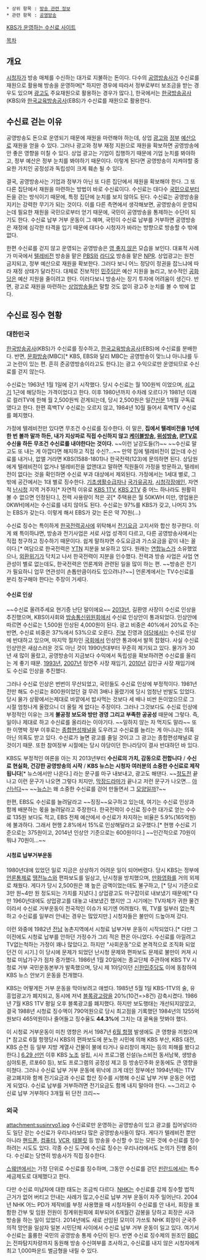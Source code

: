  * 상위 항목 : [[방송 관련 정보]]
 * 관련 항목 : [[공영방송]] 

[http://www.kbs.co.kr/susin/su/ KBS가 운영하는 수신료 사이트] 

[[목차]]
== 개요 ==
[[시청자]]가 방송 매체를 수신하는 대가로 지불하는 돈이다. 다수의 [[공영방송]]사가 수신료를 재원으로 활용해 방송을 운영하며[* 하지만 경우에 따라서 정부로부터 보조금을 받는 경우도 있으며 [[광고]]도 주요재원으로 활용하는 경우가 많다.], 한국에서는 [[한국방송공사]](KBS)와 [[한국교육방송공사]](EBS)가 수신료를 재원으로 활용한다. 

== 수신료 걷는 이유 ==
공영방송도 돈으로 운영되기 때문에 재원을 마련해야 하는데, 상업 [[광고]]와 [[정부]] [[예산]]으로 재원을 얻을 수 있다. 그러나 광고와 정부 재정 지원으로 재원을 확보하면 공영방송에 안 좋은 영향을 미칠 수 있다. 상업 광고는 기업이 집행하기 때문에 기업 눈치를 봐야하고, 정부 예산은 정부 눈치를 봐야하기 때문이다. 이렇게 된다면 공영방송이 지켜야할 중요한 가치인 공정성과 독립성이 크게 훼손 될 수 있다.

결국, 공영방송사는 기업과 정부가 아닌 또 다른 집단에서 재원을 확보해야 한다. 그 또 다른 집단에서 재원을 마련하는 방법이 바로 수신료이다. 수신료는 대다수 [[국민]]으로부터 돈을 걷는 방식이기 때문에, 특정 집단에 눈치를 보지 않아도 된다. 수신료는 공영방송을 지키는 강력한 무기가 되는 것이다. 이를 다른 측면에서 생각해보면, 공영방송이 운영되는데 필요한 재원을 국민으로부터 얻기 때문에, 국민이 공영방송을 통제하는 수단이 되기도 한다. 수신료 납부 거부 운동이 그 예며, 국민이 수신료 납부를 거부하면 공영방송은 재정에 심각한 타격을 입기 때문에 대다수 시청자가 바라는 방향으로 방송할 수 밖에 없다.

한편 수신료를 걷지 않고 운영되는 공영방송은 [[영 좋지 않은]] 모습을 보인다. 대표적 사례가 미국에서 [[텔레비전]] 방송을 맡은 [[PBS]]와 [[라디오]] 방송을 맡은 [[NPR]]. 상업광고는 원천 금지되고, 정부 예산으로 재원을 확보한다. 그러다 보니 어느 정당이 정권을 잡느냐에 따라 재정 상태가 달라진다. 대체로 진보적인 [[민주당]]은 예산 지원을 늘리고, 보수적인 [[공화당]]은 예산 지원을 줄이려고 한다. 이러다보니 방송사는 장기 투자에 어려움이 생긴다. 반면, 광고로 재원을 마련하는 [[상업방송]]들은 말할 것도 없이 광고주 눈치를 볼 수 밖에 없다.

== 수신료 징수 현황 ==
=== 대한민국 ===
[[한국방송공사]](KBS)가 수신료를 징수하고, [[한국교육방송공사]](EBS)에 수신료를 분배한다. 반면, [[문화방송]](MBC)[* KBS, EBS와 달리 MBC는 공영방송이 맞느냐 아니냐를 두고 논란이 있는 편. 흔히 준공영방송이라고도 한다.]는 광고 수익으로만  운영되므로 수신료를 걷지 않는다.

수신료는 1963년 1월 1일에 걷기 시작했다. 당시 수신료는 월 100원씩 이었으며, [[쇠고기]] 1근에 해당하는 가격이었다고 한다. 이후 1980년까지 수차례 오르다가 1981년 이래로 컬러TV에 한해 월 2,500원씩 걷게되는데, 당시 2,500원은 일간[[신문]] 1개월 구독료였다고 한다. 한편 흑백TV 수신료는 오르지 않고, 1984년 10월 들어서 흑백TV 수신료를 폐지했다.

가정에 텔레비전만 있다면 무조건 수신료를 징수한다. 이 말은, '''집에서 텔레비전을 1년에 한 번 볼까 말까 하든, 내가 지상파로 직접 수신하지 않고 [[케이블방송]], [[위성방송]], [[IPTV]]로 수신을 하든 무조건 수신료를 내야한다는 것이다.''' ~~이런 날강도들(?)~~ ~~수신료 말고도 또 내는 게 아깝다면 해지하고 직접 수신?...~~ 만약 집에 텔레비전이 없는데 수신료를 내거나, 없앨 거라면 KBS(1588-1801)나 한국전력(123)에 문의하면 된다. 상담원에게 텔레비전이 없거나 텔레비전을 없앤대고 말하면 직원들이 가정을 방문하고, 텔레비전이 없다는 것을 확인하면 수신료 부과 대상에서 제외된다. 가정에서는 1세대 별로, 그 밖에 공간에서는 1대 별로 징수한다. [[기초생활수급자]]나 [[국가유공자]], [[장애인|시청각장애인]], 자연적 [[난시청]] 지역 거주자[* 자연적 이유로 [[KBS 1TV]], [[KBS 2TV]] 중 어느 하나라도 원활히 볼 수 없으면 인정된다.], 전력 사용량이 적은 곳[* 주택용은 월 50KWH 미만, 영업용은 0KWH]에서는 수신료를 내지 않아도 된다. 수신료는 97%를 KBS가 갖고, 나머지 3%는 EBS가 갖는다. 이렇게 해서 EBS가 갖는 돈은 약 70원(...) 

수신료 징수는 특이하게 [[한국전력공사]]에 위탁해서 [[전기요금]] 고지서와 합산 청구한다. 이게 왜 특이하냐면, 방송과 전기사업은 서로 사업 성격이 다르고, 다른 공영방송사에서는 직접 청구하고 징수하기 때문이다. 쉽게 말하자면 수도요금과 가스요금을 같이 내는 꼴이다.[* 여담으로 한국전력은 [[YTN]] 지분을 보유하고 있다. 원래는 [[연합뉴스]]가 소유했었으나, [[외환위기]]가 닥치고 나서 한국전력이 지분을 인수했다. 전력과 방송 사업은 사업 연관성이 별로 없는데도, 한국전력은 언론계와 관련된 일을 많이 하는 편.  ~~방송은 전기가 필요하니 업무 연관성이 손톱만큼이라도 있으려나?~~] 언론계에서는 TV수신료를 분리 청구해야 한다는 주장이 거세다. 

==== 수신료 인상 ====
~~수신료 올려주세요 현기증 난단 말이에요~~
[http://news.naver.com/main/read.nhn?mode=LSD&mid=sec&sid1=102&oid=001&aid=0006645114 2013년], 길환영 사장이 수신료 인상을 추진했으며, KBS이사회와 [[방송통신위원회]]에서 수신료 인상안이 통과되었다. 인상안에 따르면 수신료는 1,500원 인상된 4,000원이 된다. 광고 비중은 40%에서 20%로 주는 반면, 수신료 비중은 37%에서 53%으로 오른다. [[진보]] 진영과 [[야당]]에서는 수신료 인상에 반대하고 있으며, 마지막 절차인 [[국회]]에서 인상안 통과에서 발목 잡혔다. 사실 수신료 인상안은 새삼스러운 것도 아닌 것이 1990년대부터 꾸준히 제기되고 있다. 물가가 30년 새 많이 올랐고, 공영방송이 지금보다 수익에서 독립성을 확보하려면 수신료를 올리는 게 좋기 때문. [[1993년]], [http://news.naver.com/main/read.nhn?mode=LSD&mid=sec&sid1=102&oid=001&aid=0001665377 2007년] 정연주 사장 재임기, [http://news.naver.com/main/read.nhn?mode=LSD&mid=sec&sid1=102&oid=001&aid=0003330422 2010년] 김인규 사장 재임기에도 수신료 인상을 추진했다. 

그러나 수신료 인상은 번번이 무산되었고, 국민들도 수신료 인상에 부정적이다. 1981년전만 해도 수신료는 800원이었던 걸 무려 3배나 올렸기에 당시 엄청난 반발도 있었다. 당시 물가 상황에서는제대로 바깥에서 밥사먹는 것보다 세 배나 비싼 돈이었으므로 그 시절 엄청나게 올렸으니 더 올릴 게 없다는 주장이다. 그러나 그것보다도 수신료 인상에 부정적인 이유는 크게 '''불공정 보도와 방만 경영 그리고 부족한 공공성''' 때문에 그렇다. 즉, 일이나 제대로 하고 수신료를 올리라는 이야기다. ~~일하지 않는 자 먹지도 말라~~ 또한 이명박 정부 이후로는 [[종합편성채널]]을 도우려고 수신료를 늘리는 게 아니냐는 의혹 아닌 의혹도 받고 있다. 수신료가 늘면 광고를 줄일 것이고 그 광고는 종합편성채널로 갈 것이기 때문. 또한 참여정부 시절에는 당시 야당이던 한나라당이 결사 반대하던 바 있다.

KBS도 부정적인 여론을 아는 지 2013년부터 '''수신료의 가치, 감동으로 전합니다''' / '''수신료 현실화, 건강한 공영방송의 시작''' / '''KBS 뉴스는 시청자 여러분의 소중한 수신료로 제작됩니다'''[* 뉴스에서만 나온다.] 라는 문구를 마구 내보내고, 광고도 해댄다. ~~[[정도전(드라마)|정도전]] 끝나고 이런 문구가 나오면 그렇다 치지만, [[막장드라마]]가 끝나고 저런 문구가 나오면... [[야 신난다]]~~ ~~[[뉴스]]는 왜 소중한 수신료를 걷어 만들면서 그 [[언론통제|모양]]일까?~~

한편, EBS도 수신료를 늘려달라고 ~~징징~~요구하고 있는데, 여기는 수신료 인상과 함께 배분하는 몫을 늘려달라고 주장한다. 한국전력이 수신료 징수한 대가로 얻는 수수료 135원 보다도 적고, EBS 전체 예산에서 수신료가 차지하는 비율은 5.9%(165억원)에 불과하다. 그래서 현행 2.8%에서 15%로 인상해달라고 요구했다.[* 현행 수신료 기준으로는 375원이고, 2014년 인상안 기준으로는 600원이다.]  ~~인간적으로 70원이 뭐냐 70원이...~~

==== 시청료 납부거부운동 ====
1980년대에 있었던 일로 지금은 상상하기 어려운 일이 되어버렸다. 당시 KBS는 정부에 [[언론통제]]로 [[땡전뉴스]]와 편파보도를 일삼고, 난시청을 방치했으며, [[만화영화]]를 거의 외제로 채웠다. 게다가 당시 2,500원은 꽤 높은 금액이었는데도 불구하고, [* 당시 기준으로 3만 원~4만 원 정도되는 가치를 지녔다.] 상업광고도 마구잡이로 내보냈기 때문에[* 다만 1960년대에도 상업광고를 대놓고 내보냈긴 했지만 그 시기에는 TV자체가 귀한 물건이라서 수신료 거부운동이 전국적인 이슈가 되기엔 어려웠다. 뭐, TV를 일부러 없는척하고 수신료를 일부러 안내는 경우는 많았지만.] 시청자들은 불만이 드높아져 갔다.

이런 와중에 1982년 [[전남]] 농촌지역에서 시청료 납부거부 운동이 시작되었다.[* 다만 그 이전에도 시청료 납부를 안하던 가정수가 그리 적은 편은 아니었다. 수신료를 아낄려고 TV없는척하는 가정이 꽤나 많았다고. 하지만 "사회운동"으로 본격적으로 조직화 되었던건 이 시기.] 이 당시에 문제가 되었던 난시청 문제와 편파보도 문제로 불만이 커져 시청료 미납가구가 점차 증가했다. 1986년 1월 20일에는 종교단체 주관하에 KBS TV 시청료 거부 국민운동본부가 발족했으며, 당시 제 1야당이던 [[신한민주당]]도 이에 동참하여 KBS 뉴스 안보기 운동을 전개했다.

KBS는 어떻게든 거부 운동을 막아보려고 애썼다. 1985년 5월 1일 KBS-1TV의 술, 유흥업광고가 폐지되고, 동시에 저녁 [[블록광고]]량을 20%(10건=>8건) 감축시켰다.  1986년 7월 KBS 1TV 평일 오후 블록광고를 폐지했다. 하지만 보도행태는 개선되지않았고, 결국 1988년 시청료 징수액이 790억원으로 당시 최고점을 기록했던 1984년의 1255억원보다 465억원이나 줄어들고 징수율도 '''44.3%'''에 그치는 대 굴욕을 맛봐야 했다.

이 시청료 거부운동이 미친 영향은 커서 1987년 [[6월 항쟁]] 발생에도 큰 영향을 끼쳤으며[* 참고로 6월 항쟁당시 KBS의 편파보도에 분노한 시민에 의해 KBS 부산, KBS 대전, KBS 순천 등 일부 지방 계열사 건물이 불에 타거나 유리창이 깨지는 등의 피해를 봤다고 한다.] [[6.29 선언]] 이후 KBS [[노조]] 설립, 시사 프로그램 신설(뉴스비전 동서남북, 생방송 심야토론, 르포60 등), 보도 프로그램의 공정성 제고 등 방송민주화 운동에도 큰 영향을 미쳤다. 그러나 수신료 납부 거부 운동에 위낙에 크게 데인 정부에선 1994년에는 1TV 광고폐지와 함께 전기요금과 수신료 합산 징수를 시행해 수신료 납부 거부 운동은 어렵게 되었다. 수신료 납부를 거부하려면 전기요금도 함께 내지 말아야 한다. ~~그리고 수신료 납부 거부하다 3개월 뒤 단전 크리~~

=== 외국 ===
attachment:susinryo1.jpg
수신료로만 운영하는 공영방송이 있고 광고를 집어넣더라도 일단 걷는 수신료가 우리나라보다 많은 공영방송사들이 많다. 게다가 텔레비전 뿐만 아니라 [[핸드폰]], [[컴퓨터]], [[VCR]], [[태블릿]] 등 방송을 수신할 수 있는 모든 것에 수신료를 징수하려는 시도도 있다. 각종 수신 도구에 수신료 징수는 우리나라에서도 논의가 진행 중이다. 수신료는 당연히 방송사가 직접 징수한다.

[[스웨덴]]에서는 가정 단위로 수신료를 징수하며, 그동안 수신료를 걷던 [[핀란드]]에서는 특수 세금제도로 대체했다고 한다.

다만 수신료 미납자에 대한 태도는 조금씩 다르다. [[NHK]]는 수신료를 강제 징수할 법적 근거가 없어 버티고 안내는 사례가 많고,수신료 납부 거부 운동이 자주 일어난다.  2004년 NHK 어느 PD가 제작비를 부정 사용했을 때 시청자들이 수신료를 안 내서, 회장을 포함한 간부 및 임원 전원이 징계위원회에 회부되어 6개월간 감봉을 당하고 회장은 사과 방송을 하는 일이 있었다. 2014년에도 새로 선임된 모미이 가쓰토 NHK 회장이 군국주의적 망언을 일삼자 일본 시민단체 사이에서 수신료 납부 거부 운동이 일고 있다. 여기서 수신료는 훌륭한 국민의 공영방송 통제 수단이 된다. 반면 수신료 징수제의 원조인 [[BBC]]는 전파탐지차량까지 동원해 방송 수신여부를 조사하고, 수신료를 내지 않은 시청자에게 최고 1,000파운드 벌금형을 내릴 수 있다. 
